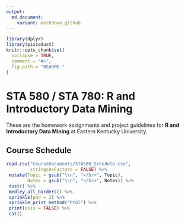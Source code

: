 ```yaml
---
output:
  md_document:
    variant: markdown_github
---
```


<!-- README.md is generated from README.Rmd. Please edit that file -->

```r
library(dplyr)
library(pixiedust)
knitr::opts_chunk$set(
  collapse = TRUE,
  comment = "#>",
  fig.path = "README-"
)
```

# STA 580 / STA 780: R and Introductory Data Mining

These are the homework assignments and project guidelines for **R and Introductory Data Mining** at Eastern Kentucky University. 

## Course Schedule

```r
read.csv("CourseDocuments/STA580_Schedule.csv",
         stringsAsFactors = FALSE) %>%
 mutate(Topic = gsub("\\n", "</br>", Topic),
        Notes = gsub("\\n", "</br>", Notes)) %>%
 dust() %>%
 medley_all_borders() %>%
 sprinkle(pad = 3) %>%
 sprinkle_print_method("html") %>%
 print(asis = FALSE) %>%
 cat()
```